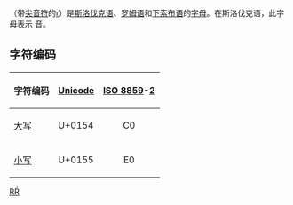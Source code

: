{{Unreferenced|time=2017-12-29T14:35:41+00:00}}
{{Infobox alphabet|alphabet=拉丁|uuc=0154|ulc=0155}}
{{lang|en|'''Ŕ''', '''ŕ'''}}（带[[尖音符|尖音符]]的[[r|r]]）是[[斯洛伐克语|斯洛伐克语]]、[[罗姆语|罗姆语]]和[[下索布语|下索布语]]的[[字母|字母]]。在斯洛伐克语，此字母表示 {{IPA4|rː}} 音。

== 字符编码 ==
{| class="wikitable"
!字符编码!![[Unicode|Unicode]]!![[ISO/IEC_8859|ISO 8859]]-[[ISO/IEC_8859-2|2]]
|-
|[[大寫字母|大写]] {{Unicode|Ŕ}}||U+0154||style="text-align:center;"|C0
|-
|[[小寫字母|小写]] {{Unicode|ŕ}}||U+0155||style="text-align:center;"|E0
|}

{{字母R}}
{{Alphabet lang|sk|dsb|rom}}
{{Latin alphabet}}

[[Category:衍生拉丁字母|RŔ]]